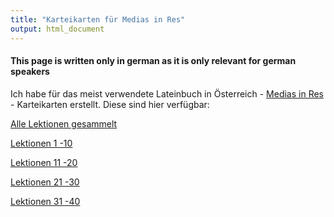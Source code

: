 ```yaml
---
title: "Karteikarten für Medias in Res"
output: html_document
---
```

#### This page is written only in __german__ as it is only relevant for german speakers

Ich habe für das meist verwendete Lateinbuch in Österreich - [Medias in Res](https://www.veritas.at/medias-in-res-l6-3-4-neu.html?edu_grp=16&series=246&subject=16) - Karteikarten erstellt. Diese sind hier verfügbar:

[Alle Lektionen gesammelt](Karteikarten/Karteikartenlisten.zip)

[Lektionen 1 -10 ](Karteikarten/Lektionen_in_10er_Blöcken/Lektionen 1-10.zip)

[Lektionen 11 -20 ](Karteikarten/Lektionen_in_10er_Blöcken/Lektionen 11-20.zip)

[Lektionen 21 -30 ](Karteikarten/Lektionen_in_10er_Blöcken/Lektionen 21-30.zip)

[Lektionen 31 -40 ](Karteikarten/Lektionen_in_10er_Blöcken/Lektionen 31-40.zip)
